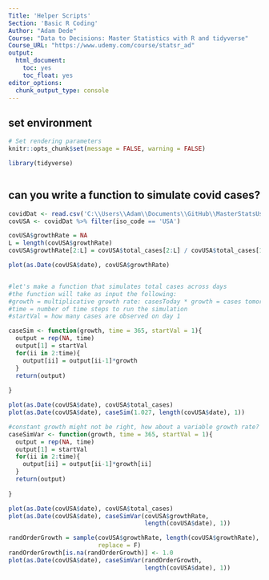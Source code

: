 ```yaml
---
Title: 'Helper Scripts'
Section: 'Basic R Coding'
Author: "Adam Dede"
Course: "Data to Decisions: Master Statistics with R and tidyverse"
Course_URL: "https://www.udemy.com/course/statsr_ad" 
output:
  html_document:
    toc: yes
    toc_float: yes
editor_options:
  chunk_output_type: console
---
```



## set environment

```r

# Set rendering parameters
knitr::opts_chunk$set(message = FALSE, warning = FALSE)

library(tidyverse)



```

## can you write a function to simulate covid cases? 
```r
covidDat <- read.csv('C:\\Users\\Adam\\Documents\\GitHub\\MasterStatsUsingR\\data\\owid-covid-data.csv')
covUSA <- covidDat %>% filter(iso_code == 'USA')

covUSA$growthRate = NA
L = length(covUSA$growthRate)
covUSA$growthRate[2:L] = covUSA$total_cases[2:L] / covUSA$total_cases[1:L-1]

plot(as.Date(covUSA$date), covUSA$growthRate)


#let's make a function that simulates total cases across days
#the function will take as input the following: 
#growth = multiplicative growth rate: casesToday * growth = cases tomorrow
#time = number of time steps to run the simulation 
#startVal = how many cases are observed on day 1

caseSim <- function(growth, time = 365, startVal = 1){
  output = rep(NA, time)
  output[1] = startVal
  for(ii in 2:time){
    output[ii] = output[ii-1]*growth
  }
  return(output)
  
}

plot(as.Date(covUSA$date), covUSA$total_cases)
plot(as.Date(covUSA$date), caseSim(1.027, length(covUSA$date), 1))

#constant growth might not be right, how about a variable growth rate? 
caseSimVar <- function(growth, time = 365, startVal = 1){
  output = rep(NA, time)
  output[1] = startVal
  for(ii in 2:time){
    output[ii] = output[ii-1]*growth[ii]
  }
  return(output)
  
}

plot(as.Date(covUSA$date), covUSA$total_cases)
plot(as.Date(covUSA$date), caseSimVar(covUSA$growthRate, 
                                      length(covUSA$date), 1))

randOrderGrowth = sample(covUSA$growthRate, length(covUSA$growthRate), 
                         replace = F)
randOrderGrowth[is.na(randOrderGrowth)] <- 1.0
plot(as.Date(covUSA$date), caseSimVar(randOrderGrowth, 
                                      length(covUSA$date), 1))


```
